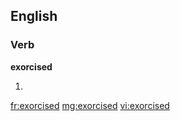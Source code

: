 ==English==

===Verb===
'''exorcised'''

# {{past of|[[exorcise]]}}

[[fr:exorcised]]
[[mg:exorcised]]
[[vi:exorcised]]